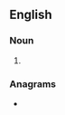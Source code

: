 {{also|exa-meters}}
==English==

===Noun===
{{head|en|noun plural form}}

# {{plural of|exameter|lang=en}}

===Anagrams===
* {{anagrams|en|exametres}}